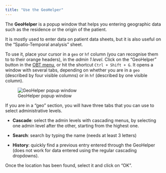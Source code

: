 ```yaml
---
title: "Use the GeoHelper"
---
```


The **GeoHelper** is a popup window that helps you entering geographic data such as the residence or the origin of the patient. 

It is mostly used to enter data on patient data sheets, but it is also useful on the "Spatio-Temporal analysis" sheet.

To use it, place your cursor in a `geo` or `hf` column (you can recognise them to to their orange headers), in the *admin 1 level*. Click on the "GeoHelper" button in the [OBT menu](https://epicentre-msf.github.io/outbreak-tools/reference/ribbons_linelist.html#sec-geo-helper), or hit the shortcut `Ctrl + Shift + G`. It opens a window with several tabs, depending on whether you are in a `geo` (described by four visible columns) or in `hf` (described by one visible column).


![GeoHelper popup window](../module_1/images/011-img-geohelper.png){fig-align="center"}

If you are in a "geo" section, you will have three tabs that you can use to select administrative levels.

- **Cascade**: select the admin levels with cascading menus, by selecting one admin level after the other, starting from the highest one. 

- **Search**: search by typing the name (needs at least 3 letters)

- **History**: quickly find a previous entry entered through the GeoHelper (does not work for data entered using the regular cascading dropdowns).

Once the location has been found, select it and click on “OK”.